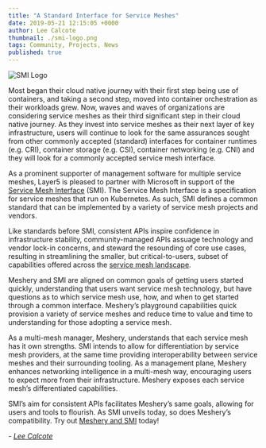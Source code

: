 ```yaml
---
title: "A Standard Interface for Service Meshes"
date: 2019-05-21 12:15:05 +0000
author: Lee Calcote
thumbnail: ./smi-logo.png
tags: Community, Projects, News
published: true
---
```



<BlogWrapper>

<img className="image-left" src={profile} alt="SMI Logo"/>

Most began their cloud native journey with their first step being use of containers, and taking a second step, moved into container orchestration as their workloads grew. Now, waves and waves of organizations are considering service meshes as their third significant step in their cloud native journey. As they invest into service meshes as their next layer of key infrastructure, users will continue to look for the same assurances sought from other commonly accepted (standard) interfaces for container runtimes (e.g. CRI), container storage (e.g. CSI), container networking (e.g. CNI) and they will look for a commonly accepted service mesh interface.

As a prominent supporter of management software for multiple service meshes, Layer5 is pleased to partner with Microsoft in support of the [Service Mesh Interface](https://smi-spec.io) (SMI). The Service Mesh Interface is a specification for service meshes that run on Kubernetes. As such, SMI defines a common standard that can be implemented by a variety of service mesh projects and vendors.

Like standards before SMI, consistent APIs inspire confidence in infrastructure stability, community-managed APIs assuage technology and vendor lock-in concerns, and steward the resounding of core use cases, resulting in streamlining the smaller, but critical-to-users, subset of capabilities offered across the [service mesh landscape](https://layer5.io/landscape).

Meshery and SMI are aligned on common goals of getting users started quickly, understanding that users want service mesh technology, but have questions as to which service mesh use, how, and when to get started through a common interface. Meshery’s playground capabilities quick provision a variety of service meshes and reduce time to value and time to understanding for those adopting a service mesh.

As a multi-mesh manager, Meshery, understands that each service mesh has it own strengths. SMI intends to allow for differentiation by service mesh providers, at the same time providing interoperability between service meshes and their surrounding tooling. As a management plane, Meshery enhances networking intelligence in a multi-mesh way, encouraging users to expect more from their infrastructure. Meshery exposes each service mesh’s differentiated capabilities.

SMI’s aim for consistent APIs facilitates Meshery’s same goals, allowing for users and tools to flourish. As SMI unveils today, so does Meshery’s compatibility. Try out [Meshery and SMI](https://layer5.io/meshery) today!

_- [Lee Calcote](https://github.com/leecalcote)_

</BlogWrapper>